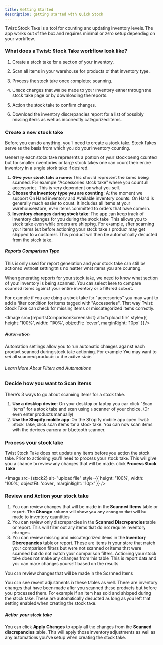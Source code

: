 ```yaml
---
title: Getting Started
description: getting started with Quick Stock
---
```















Twist: Stock Take is a tool for counting and updating inventory levels. The app works out of the box and requires minimal or zero setup depending on your workflow.

### What does a Twist: Stock Take workflow look like?

<Steps>

1. Create a stock take for a section of your inventory.

2. Scan all items in your warehouse for products of that inventory type.

3. Process the stock take once completed scanning.

4. Check changes that will be made to your inventory either through the stock take page or by downloading the reports.

5. Action the stock take to confirm changes.

4. Download the inventory discrepancies report for a list of possibly missing items as well as incorrectly categorized items.

</Steps>

### Create a new stock take

Before you can do anything, you'll need to create a stock take. Stock Takes serve as the basis from which you do your inventory counting. 

Generally each stock take represents a portion of your stock being counted but for smaller inventories or large stock takes one can count their entire inventory in a single stock take if desired.

1. **Give your stock take a name**: This should represent the items being scanned. For example "Accessories stock take" where you count all accessories. This is very dependent on what you sell.
2. **Choose the inventory type you are counting**: At the moment we support On Hand inventory and Available inventory counts. On Hand is generally much easier to count. It includes all items at your warehouse/store, even items committed to orders that have come in.
3. **Inventory changes during stock take**: The app can keep track of inventory changes for you during the stock take. This allows you to stock take even while orders are shipping. For example, after scanning your items but before actioning your stock take a product may get shipped to a customer. This product will then be automatically deducted from the stock take.

##### Reports Comparison Type

<Aside type="tip" title="Tip">
This is only used for report generation and your stock take can still be actioned without setting this no matter what items you are counting.
</Aside>

When generating reports for your stock take, we need to know what section of your inventory is being scanned. You can select here to compare scanned items against your entire inventory or a filtered subset. 

For example if you are doing a stock take for "accessories" you may want to add a filter condition for items tagged with "Accessories". That way Twist: Stock Take can check for missing items or miscategorized items correctly.





<Image src={reportsComparisonScreenshot} alt="upload file" style={{ height: '100%', width: '100%', objectFit: 'cover', marginRight: '10px' }} />

##### Automation
Automation settings allow you to run automatic changes against each product scanned during stock take actioning. For example You may want to set all scanned products to the active state.


###### Learn More About Filters and Automations

<CardGrid>
  <LinkCard title="Stock Take Filters" href="/stocktakedocs/filters" />
  <LinkCard title="Stock Take Automations" href="/stocktakedocs/automations" />
</CardGrid>

### Decide how you want to Scan Items

There's 3 ways to go about scanning items for a stock take.

1. **Use a desktop device**: On your desktop or laptop you can click "Scan Items" for a stock take and scan using a scanner of your choice. (Or even enter products manually)
2. **Use the Shopify mobile app**: On the Shopify mobile app open Twist: Stock Take, click scan items for a stock take. You can now scan items with the devices camera or bluetooth scanner.


<LinkCard title="What devices can I use to scan items?" href="/scanpickerdocs/packingslips" />


### Process your stock take
Twist Stock Take does not update any items before you action the stock take. Prior to actioning you'll need to process your stock take. This will give you a chance to review any changes that will be made. click **Process Stock Take**

<Image src={stock2} alt="upload file" style={{ height: '100%', width: '100%', objectFit: 'cover', marginRight: '10px' }} />


### Review and Action your stock take
1. You can review changes that will be made in the **Scanned Items** table or report. The **Change** column will show you any changes that will be made to inventory quantities
2. You can review only discrepancies in the **Scanned Discrepancies** table or report. This will filter out any items that do not require inventory changes.
3. You can review missing and miscategorized items in the **Inventory Discrepancies** table or report. These are items in your store that match your comparison filters but were not scanned or items that were scanned but do not match your comparison filters. Actioning your stock take does not make any changes from this table. This is report data and you can make changes yourself based on the results

You can review changes that will be made in the Scanned Items

<Aside type="note" title="Info">
You can see recent adjustments in these tables as well. These are inventory changes that have been made after you scanned these products but before you processed them. For example if an item has sold and shipped during the stock take. These are automatically deducted as long as you left that setting enabled when creating the stock take.
</Aside>


##### Action your stock take
You can click **Apply Changes** to apply all the changes from the **Scanned discrepancies** table. This will apply those inventory adjustments as well as any automations you've setup when creating the stock take.




